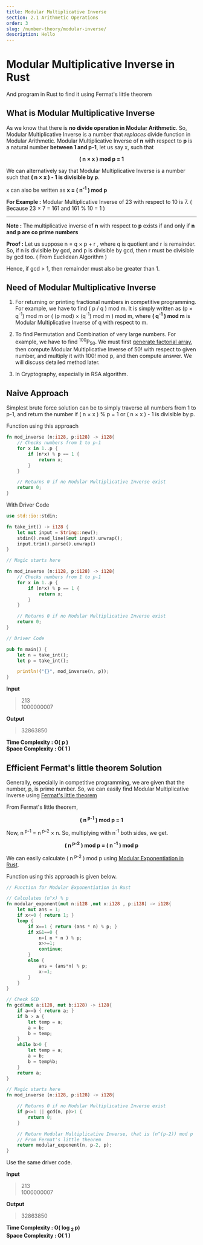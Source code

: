 ```yaml
---
title: Modular Multiplicative Inverse
section: 2.1 Arithmetic Operations
order: 3
slug: /number-theory/modular-inverse/
description: Hello
---
```


# Modular Multiplicative Inverse in Rust
And program in Rust to find it using Fermat's little theorem

## What is Modular Multiplicative Inverse

As we know that there is **no divide operation in Modular Arithmetic**. So, Modular Multiplicative Inverse is a number that *replaces* divide function  in Modular Arithmetic.
Modular Multiplicative Inverse of **n** with respect to **p** is a natural number **between 1 and p-1**, let us say x, such that

<center> <b> ( n × x )  mod p = 1 </b> </center>

We can alternatively say that Modular Multiplicative Inverse is a number such that **( n × x ) - 1 is divisible by p**.

x can also be written as **x = ( n<sup>-1</sup> ) mod p**

**For Example :** Modular Multiplicative Inverse of 23 with respect to 10 is 7. ( Because 23 × 7 = 161 and 161 % 10 = 1 )

<hr />

**Note :** The multiplicative inverse of  **n** with respect to **p** exists if and only if **n and p are co prime numbers**

**Proof :** Let us suppose n = q × p + r , where q is quotient and r is remainder. So, if n is divisible by gcd, and p is divisible by gcd, then r must be divisible by gcd too. ( From Euclidean Algorithm )

Hence, if gcd > 1, then remainder must also be greater than 1.

## Need of Modular Multiplicative Inverse

1. For returning or printing fractional numbers in competitive programming. For example, we have to find ( p / q ) mod m. It is simply written as (p × q<sup>-1</sup>) mod m or ( (p mod) ×  (q<sup>-1</sup>) mod m ) mod m,
where **( q<sup>-1</sup> ) mod m** is Modular Multiplicative Inverse of q with respect to m.


2. To find Permutation and Combination of very large numbers. For example, we have to find <sup>100</sup>P<sub>50</sub>. We must first [generate factorial array](/number-theory/factorial-of-mutiple-numbers/),
then compute Modular Multiplicative Inverse of 50! with respect to given number, and multiply it with 100! mod p, and then compute answer. We will discuss detailed method later.


3. In Cryptography, especially in RSA algorithm.

## Naive Approach

Simplest brute force solution can be to simply traverse all numbers from 1 to p-1, and return the number if ( n × x  ) % p = 1  or ( n × x ) - 1 is divisible by p.

Function using this approach

```rust
fn mod_inverse (n:i128, p:i128) -> i128{
    // Checks numbers from 1 to p-1
    for x in 1..p {
        if (n*x) % p == 1 {
            return x;
        }
    }

    // Returns 0 if no Modular Multiplicative Inverse exist
    return 0;
}
```

With Driver Code

```rust
use std::io::stdin;

fn take_int() -> i128 {
    let mut input = String::new();
    stdin().read_line(&mut input).unwrap();
    input.trim().parse().unwrap()
}

// Magic starts here

fn mod_inverse (n:i128, p:i128) -> i128{
    // Checks numbers from 1 to p-1
    for x in 1..p {
        if (n*x) % p == 1 {
            return x;
        }
    }

    // Returns 0 if no Modular Multiplicative Inverse exist
    return 0;
}

// Driver Code

pub fn main() {
    let n = take_int();
    let p = take_int();

    println!("{}", mod_inverse(n, p));
}
```

**Input**
>213 <br />
1000000007 <br />

**Output**
>32863850

**Time Complexity : O( p )** <br/>
**Space Complexity : O( 1 )**
<br />

## Efficient Fermat's little theorem Solution

Generally, especially in competitive programming, we are given that the number, p, is prime number. So, we can easily find Modular Multiplicative Inverse using [Fermat's little theorem](https://en.wikipedia.org/wiki/Fermat%27s_little_theorem)

From Fermat's little theorem,

<center> <b> ( n<sup> p-1</sup> )  mod p = 1 </b> </center>

Now, n<sup> p-1</sup>  = n<sup> p-2</sup> × n. So, multiplying with n<sup>-1</sup> both sides, we get.

<center> <b> ( n<sup> p-2</sup> )  mod p = ( n<sup> -1</sup> )  mod p </b> </center>

We can easily calculate ( n<sup> p-2</sup> ) mod p using [Modular Exponentiation in Rust](/number-theory/modular-exponentiation/).

Function using this approach is given below.

```rust
// Function for Modular Exponentiation in Rust

// Calculates (n^x) % p
fn modular_exponent(mut n:i128 ,mut x:i128 , p:i128) -> i128{
    let mut ans = 1;
    if x<=0 { return 1; }
    loop {
        if x==1 { return (ans * n) % p; }
        if x&1==0 {
            n=( n * n ) % p;
            x>>=1;
            continue;
        }
        else {
            ans = (ans*n) % p;
            x-=1;
        }
    }
}

// Check GCD
fn gcd(mut a:i128, mut b:i128) -> i128{
    if a==b { return a; }
    if b > a {
        let temp = a;
        a = b;
        b = temp;
    }
    while b>0 {
        let temp = a;
        a = b;
        b = temp%b;
    }
    return a;
}

// Magic starts here
fn mod_inverse (n:i128, p:i128) -> i128{

    // Returns 0 if no Modular Multiplicative Inverse exist
    if p<=1 || gcd(n, p)>1 {
        return 0;
    }

    // Return Modular Multiplicative Inverse, that is (n^(p-2)) mod p
    // From Fermat's little theorem
    return modular_exponent(n, p-2, p);
}
```

Use the same driver code.

**Input**
>213 <br />
1000000007 <br />

**Output**
>32863850

**Time Complexity : O( log <sub> 2 </sub> p)** <br/>
**Space Complexity : O( 1 )**
<br />
